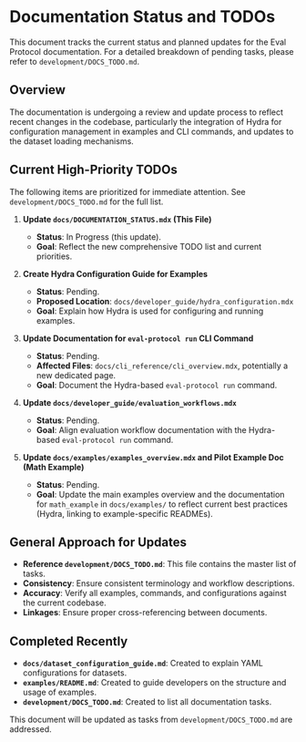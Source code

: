 # Documentation Status and TODOs

This document tracks the current status and planned updates for the Eval Protocol documentation.
For a detailed breakdown of pending tasks, please refer to `development/DOCS_TODO.md`.

## Overview

The documentation is undergoing a review and update process to reflect recent changes in the codebase, particularly the integration of Hydra for configuration management in examples and CLI commands, and updates to the dataset loading mechanisms.

## Current High-Priority TODOs

The following items are prioritized for immediate attention. See `development/DOCS_TODO.md` for the full list.

1.  **Update `docs/DOCUMENTATION_STATUS.mdx` (This File)**
    *   **Status**: In Progress (this update).
    *   **Goal**: Reflect the new comprehensive TODO list and current priorities.

2.  **Create Hydra Configuration Guide for Examples**
    *   **Status**: Pending.
    *   **Proposed Location**: `docs/developer_guide/hydra_configuration.mdx`
    *   **Goal**: Explain how Hydra is used for configuring and running examples.

3.  **Update Documentation for `eval-protocol run` CLI Command**
    *   **Status**: Pending.
    *   **Affected Files**: `docs/cli_reference/cli_overview.mdx`, potentially a new dedicated page.
    *   **Goal**: Document the Hydra-based `eval-protocol run` command.

4.  **Update `docs/developer_guide/evaluation_workflows.mdx`**
    *   **Status**: Pending.
    *   **Goal**: Align evaluation workflow documentation with the Hydra-based `eval-protocol run` command.

5.  **Update `docs/examples/examples_overview.mdx` and Pilot Example Doc (Math Example)**
    *   **Status**: Pending.
    *   **Goal**: Update the main examples overview and the documentation for `math_example` in `docs/examples/` to reflect current best practices (Hydra, linking to example-specific READMEs).

## General Approach for Updates

*   **Reference `development/DOCS_TODO.md`**: This file contains the master list of tasks.
*   **Consistency**: Ensure consistent terminology and workflow descriptions.
*   **Accuracy**: Verify all examples, commands, and configurations against the current codebase.
*   **Linkages**: Ensure proper cross-referencing between documents.

## Completed Recently

*   **`docs/dataset_configuration_guide.md`**: Created to explain YAML configurations for datasets.
*   **`examples/README.md`**: Created to guide developers on the structure and usage of examples.
*   **`development/DOCS_TODO.md`**: Created to list all documentation tasks.

This document will be updated as tasks from `development/DOCS_TODO.md` are addressed.

